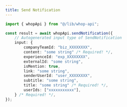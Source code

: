 ```yaml
---
title: Send Notification
---
```


```typescript
import { whopApi } from "@/lib/whop-api";

const result = await whopApi.sendNotification({
	// Autogenerated input type of SendNotification
	input: {
		companyTeamId: "biz_XXXXXXXX",
		content: "some string" /* Required! */,
		experienceId: "exp_XXXXXXXX",
		externalId: "some string",
		isMention: true,
		link: "some string",
		senderUserId: "user_XXXXXXXX",
		subtitle: "some string",
		title: "some string" /* Required! */,
		userIds: ["xxxxxxxxxxx"],
	} /* Required! */,
});

```
